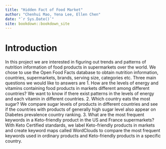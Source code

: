 ```yaml
--- 
title: "Hidden Fact of Food Market"
author: "Chenhui Mao, Yena Lee, Ellen Chen"
date: "`r Sys.Date()`"
site: bookdown::bookdown_site
---
```


# Introduction

In this project we are interested in figuring out trends and patterns of nutrition information of food products in supermarkets over the world. We chose to use the Open Food Facts database to obtain nutrition information, countries, supermarkets, brands, serving size, categories etc. Three main questions we would like to answers are
1. How are the levels of energy and vitamins containing food products in markets different among different countries? We want to know if there exist patterns in the levels of energy and each vitamin in different countries.
2. Which country eats the most sugar? We compare sugar levels of products in different countries and see if the countries with products of generally high sugar level also appear on Diabetes prevalence country ranking.
3. What are the most frequent keywords in a Keto-friendly product in the US and France supermarkets? With Keto Certified standards, we label Keto-friendly products in markets and create keyword maps called WordClouds to compare the most frequent keywords used in ordinary products and Keto-friendly products in a specific country.
